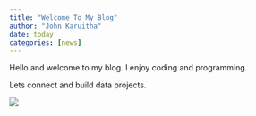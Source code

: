 ```yaml
---
title: "Welcome To My Blog"
author: "John Karuitha"
date: today
categories: [news]
---
```


Hello and welcome to my blog. I enjoy coding and programming.

Lets connect and build data projects.

![](thumbnail.jpg)


